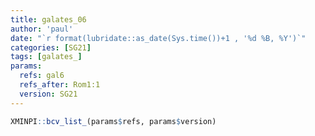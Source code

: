 ```yaml
---
title: galates_06
author: 'paul'
date: "`r format(lubridate::as_date(Sys.time())+1 , '%d %B, %Y')`"
categories: [SG21]
tags: [galates_]
params:
  refs: gal6
  refs_after: Rom1:1
  version: SG21
---
```


```r
XMINPI::bcv_list_(params$refs, params$version)
```

